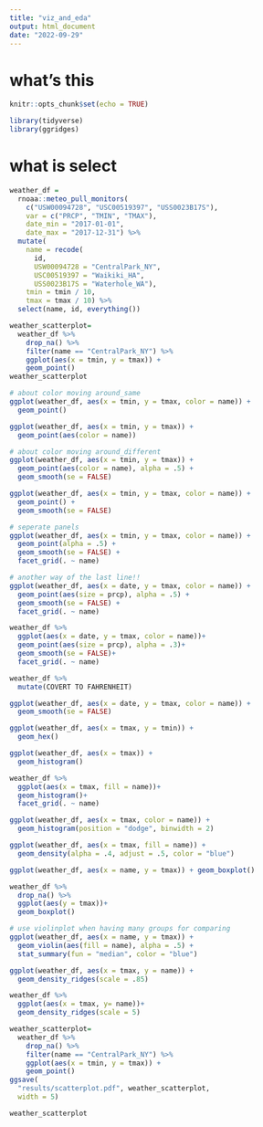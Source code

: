 ```yaml
---
title: "viz_and_eda"
output: html_document
date: "2022-09-29"
---
```


# what's this
```r
knitr::opts_chunk$set(echo = TRUE)
```

```r
library(tidyverse)
library(ggridges)
```

# what is select
```r
weather_df = 
  rnoaa::meteo_pull_monitors(
    c("USW00094728", "USC00519397", "USS0023B17S"),
    var = c("PRCP", "TMIN", "TMAX"), 
    date_min = "2017-01-01",
    date_max = "2017-12-31") %>%
  mutate(
    name = recode(
      id, 
      USW00094728 = "CentralPark_NY", 
      USC00519397 = "Waikiki_HA",
      USS0023B17S = "Waterhole_WA"),
    tmin = tmin / 10,
    tmax = tmax / 10) %>%
  select(name, id, everything())
```

```r
weather_scatterplot=
  weather_df %>%
    drop_na() %>% 
    filter(name == "CentralPark_NY") %>% 
    ggplot(aes(x = tmin, y = tmax)) + 
    geom_point()
weather_scatterplot

# about color moving around_same
ggplot(weather_df, aes(x = tmin, y = tmax, color = name)) + 
  geom_point()

ggplot(weather_df, aes(x = tmin, y = tmax)) + 
  geom_point(aes(color = name))

# about color moving around_different
ggplot(weather_df, aes(x = tmin, y = tmax)) + 
  geom_point(aes(color = name), alpha = .5) +
  geom_smooth(se = FALSE)

ggplot(weather_df, aes(x = tmin, y = tmax, color = name)) + 
  geom_point() +
  geom_smooth(se = FALSE)

# seperate panels
ggplot(weather_df, aes(x = tmin, y = tmax, color = name)) + 
  geom_point(alpha = .5) +
  geom_smooth(se = FALSE) + 
  facet_grid(. ~ name)

# another way of the last line!!
ggplot(weather_df, aes(x = date, y = tmax, color = name)) + 
  geom_point(aes(size = prcp), alpha = .5) +
  geom_smooth(se = FALSE) + 
  facet_grid(. ~ name)

weather_df %>% 
  ggplot(aes(x = date, y = tmax, color = name))+
  geom_point(aes(size = prcp), alpha = .3)+
  geom_smooth(se = FALSE)+
  facet_grid(. ~ name)
```


```r
weather_df %>% 
  mutate(COVERT TO FAHRENHEIT)
```

```r
ggplot(weather_df, aes(x = date, y = tmax, color = name)) + 
  geom_smooth(se = FALSE) 

ggplot(weather_df, aes(x = tmax, y = tmin)) + 
  geom_hex()
```

```r
ggplot(weather_df, aes(x = tmax)) + 
  geom_histogram()

weather_df %>% 
  ggplot(aes(x = tmax, fill = name))+
  geom_histogram()+
  facet_grid(. ~ name)

ggplot(weather_df, aes(x = tmax, color = name)) + 
  geom_histogram(position = "dodge", binwidth = 2)

ggplot(weather_df, aes(x = tmax, fill = name)) + 
  geom_density(alpha = .4, adjust = .5, color = "blue")
```


```r
ggplot(weather_df, aes(x = name, y = tmax)) + geom_boxplot()

weather_df %>% 
  drop_na() %>% 
  ggplot(aes(y = tmax))+
  geom_boxplot()

# use violinplot when having many groups for comparing
ggplot(weather_df, aes(x = name, y = tmax)) + 
  geom_violin(aes(fill = name), alpha = .5) + 
  stat_summary(fun = "median", color = "blue")

ggplot(weather_df, aes(x = tmax, y = name)) + 
  geom_density_ridges(scale = .85)

weather_df %>% 
  ggplot(aes(x = tmax, y= name))+
  geom_density_ridges(scale = 5)
```

```r
weather_scatterplot=
  weather_df %>%
    drop_na() %>% 
    filter(name == "CentralPark_NY") %>% 
    ggplot(aes(x = tmin, y = tmax)) + 
    geom_point()
ggsave(
  "results/scatterplot.pdf", weather_scatterplot,
  width = 5)
```

```r
weather_scatterplot
```



